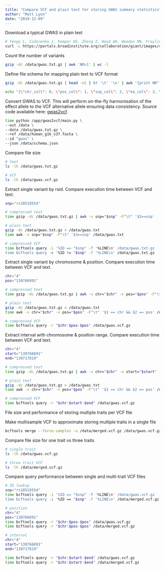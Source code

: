 ```yaml
---
title: "Compare VCF and plain text for storing GWAS summary statistics"
author: "Matt Lyon"
date: "2019-12-09"
---
```


Download a typical GWAS in plain text

```bash
# Yengo L, Sidorenko J, Kemper KE, Zheng Z, Wood AR, Weedon MN, Frayling TM, Hirschhorn J, Yang J, Visscher PM, GIANT Consortium. (2018). Meta-analysis of genome-wide association studies for height and body mass index in ~700,000 individuals of European ancestry. Biorxiv.
curl -L https://portals.broadinstitute.org/collaboration/giant/images/c/c8/Meta-analysis_Locke_et_al%2BUKBiobank_2018_UPDATED.txt.gz > /data/gwas.txt.gz
```

Count the number of variants

```bash
gzip -dc /data/gwas.txt.gz | awk 'NR>1' | wc -l
```

Define file schema for mapping plain text to VCF format

```bash
gzip -dc /data/gwas.txt.gz | head -n1 | tr '\t' '\n' | awk '{print NR" "$0}'
```

```bash
echo "{\"chr_col\": 0, \"pos_col\": 1, \"snp_col\": 2, \"ea_col\": 3, \"oa_col\": 4, \"eaf_col\": 5, \"beta_col\": 6, \"se_col\": 7, \"pval_col\": 8, \"ncontrol_col\": 9, \"header\": true, \"build\": \"GRCh37\", \"delimiter\": \"\t\"}" > /data/schema.json
```

Convert GWAS to VCF. This will perform on-the-fly harmonisation of the effect allele to the VCF alternative allele ensuring data consistency. Source code available here: [gwas2vcf](https://github.com/MRCIEU/gwas2vcf).

```bash
time python /app/gwas2vcf/main.py \
--out /data \
--data /data/gwas.txt.gz \
--ref /data/human_g1k_v37.fasta \
--id "gwas" \
--json /data/schema.json
```

Compare file size

```bash
# text
ls -lh /data/gwas.txt.gz

# VCF
ls -lh /data/gwas.vcf.gz
```

Extract single variant by rsid. Compare execution time between VCF and text.

```bash
snp="rs10518554"

# compressed text
time gzip -dc /data/gwas.txt.gz | awk -v snp="$snp" -F"\t" '$3==snp'

# plain text
gzip -dc /data/gwas.txt.gz > /data/gwas.txt
time awk -v snp="$snp" -F"\t" '$3==snp' /data/gwas.txt

# compressed VCF
time bcftools query -i '%ID == "$snp" -f '%LINE\n' /data/gwas.txt.gz
time bcftools query -e '%ID != "$snp" -f '%LINE\n' /data/gwas.txt.gz
```

Extract single variant by chromosome & position. Compare execution time between VCF and text.

```bash
chr="4"
pos="130766891"

# compressed text
time gzip -dc /data/gwas.txt.gz | awk -v chr="$chr" -v pos="$pos" -F"\t" '$1 == chr && $2 == pos'

# plain text
gzip -dc /data/gwas.txt.gz > /data/gwas.txt
time awk -v chr="$chr" -v pos="$pos" -F"\t" '$1 == chr && $2 == pos' /data/gwas.txt

# compressed VCF
time bcftools query -r "$chr:$pos-$pos" /data/gwas.vcf.gz
```

Extract interval with chromosome & position range. Compare execution time between VCF and text.

```bash
chr="4"
start="130766891"
end="130717819"

# compressed text
time gzip -dc /data/gwas.txt.gz | awk -v chr="$chr" -v start="$start" -v end="$end" -F"\t" '$1 == chr && $2 >= start && $3 <= end'

# plain text
gzip -dc /data/gwas.txt.gz > /data/gwas.txt
time awk -v chr="$chr" -v pos="$pos" -F"\t" '$1 == chr && $2 == pos' /data/gwas.txt

# compressed VCF
time bcftools query -r "$chr:$start-$end" /data/gwas.vcf.gz
```

File size and performance of storing multiple traits per VCF file

Make multisample VCF to approximate storing multiple traits in a single file

```bash
bcftools merge --force-samples -o /data/merged.vcf.gz /data/gwas.vcf.gz /data/gwas.vcf.gz /data/gwas.vcf.gz
```

Compare file size for one trait vs three traits

```bash
# single trait
ls -lh /data/gwas.vcf.gz

# three trait VCF
ls -lh /data/merged.vcf.gz
```

Compare query performance between single and multi-trait VCF files

```bash
# ID lookup
snp="rs10518554"
time bcftools query -i '%ID == "$snp" -f '%LINE\n' /data/gwas.vcf.gz
time bcftools query -i '%ID == "$snp" -f '%LINE\n' /data/merged.vcf.gz

# position
chr="4"
pos="130766891"
time bcftools query -r "$chr:$pos-$pos" /data/gwas.vcf.gz
time bcftools query -r "$chr:$pos-$pos" /data/merged.vcf.gz

# interval
chr="4"
start="130766891"
end="130717819"

time bcftools query -r "$chr:$start-$end" /data/gwas.vcf.gz
time bcftools query -r "$chr:$start-$end" /data/merged.vcf.gz
```